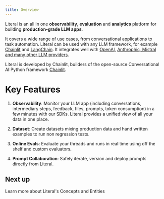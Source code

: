 ```yaml
---
title: Overview
---
```


Literal is an all in one **observability**, **evaluation** and **analytics** platform for building **production-grade LLM apps**.

It covers a wide range of use cases, from conversational applications to task automation. Literal can be used with any LLM framework, for example [Chainlit](http://localhost:3000/integrations/chainlit) and [LangChain](http://localhost:3000/integrations/langchain). It integrates well with [OpenAI](http://localhost:3000/integrations/openai), [Anthrophic, Mistral and many other LLM providers](http://localhost:3000/integrations/llm-providers).

Literal is developed by Chainlit, builders of the open-source Conversational AI Python framework [Chainlit](https://github.com/Chainlit/chainlit).

# Key Features

1. **Observability**: Monitor your LLM app (including conversations, intermediary steps, feedback, files, prompts, token consumption) in a few minutes with our SDKs. Literal provides a unified view of all your data in one place.

2. **Dataset**: Create datasets mixing production data and hand written examples to run non regression tests.

3. **Online Evals**: Evaluate your threads and runs in real time using off the shelf and custom evaluators.

4. **Prompt Collaboration**: Safely iterate, version and deploy prompts directly from Literal.

## Next up

<Card title="Install the Literal SDK" icon="code" href="/get-started/installation">
  Learn more about Literal's Concepts and Entities
</Card>